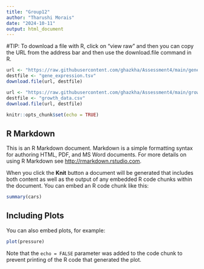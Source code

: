 ```yaml
---
title: "Group12"
author: "Tharushi Morais"
date: "2024-10-11"
output: html_document
---
```

#TIP: To download a file with R, click on “view raw” and then you can copy the URL from the address bar and then use the download.file command in R.
```r
url <- "https://raw.githubusercontent.com/ghazkha/Assessment4/main/gene_expression.tsv"
destfile <- "gene_expression.tsv"
download.file(url, destfile)

```
```r
url <- "https://raw.githubusercontent.com/ghazkha/Assessment4/main/growth_data.csv"
destfile <- "growth_data.csv"
download.file(url, destfile)
```

```r
knitr::opts_chunk$set(echo = TRUE)
```

## R Markdown

This is an R Markdown document. Markdown is a simple formatting syntax for authoring HTML, PDF, and MS Word documents. For more details on using R Markdown see <http://rmarkdown.rstudio.com>.

When you click the **Knit** button a document will be generated that includes both content as well as the output of any embedded R code chunks within the document. You can embed an R code chunk like this:

```r
summary(cars)
```

## Including Plots

You can also embed plots, for example:

```r
plot(pressure)
```

Note that the `echo = FALSE` parameter was added to the code chunk to prevent printing of the R code that generated the plot.
